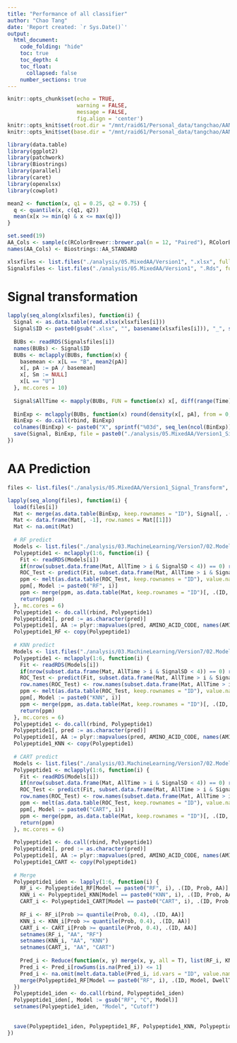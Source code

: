 ```yaml
---
title: "Performance of all classifier"
author: "Chao Tang"
date: 'Report created: `r Sys.Date()`'
output: 
  html_document: 
    code_folding: "hide"
    toc: true
    toc_depth: 4
    toc_float: 
      collapsed: false
    number_sections: true
---
```


```r
knitr::opts_chunk$set(echo = TRUE, 
                      warning = FALSE, 
                      message = FALSE, 
                      fig.align = 'center')
knitr::opts_knit$set(root.dir = "/mnt/raid61/Personal_data/tangchao/AANanopore")
knitr::opts_knit$set(base.dir = "/mnt/raid61/Personal_data/tangchao/AANanopore")
```

```r
library(data.table)
library(ggplot2)
library(patchwork)
library(Biostrings)
library(parallel)
library(caret)
library(openxlsx)
library(cowplot)
```

```r
mean2 <- function(x, q1 = 0.25, q2 = 0.75) {
  q <- quantile(x, c(q1, q2))
  mean(x[x >= min(q) & x <= max(q)])
}
```

```r
set.seed(19)
AA_Cols <- sample(c(RColorBrewer::brewer.pal(n = 12, "Paired"), RColorBrewer::brewer.pal(n = 8, "Dark2")), 20)
names(AA_Cols) <- Biostrings::AA_STANDARD
```

```r
xlsxfiles <- list.files("./analysis/05.MixedAA/Version1", ".xlsx", full.names = TRUE)
Signalsfiles <- list.files("./analysis/05.MixedAA/Version1", ".Rds", full.names = TRUE)
```

# Signal transformation

```r
lapply(seq_along(xlsxfiles), function(i) {
  Signal <- as.data.table(read.xlsx(xlsxfiles[i]))
  Signal$ID <- paste0(gsub(".xlsx", "", basename(xlsxfiles[i])), "_", sprintf("%04d", seq_len(Signal[, .N])))
  
  BUBs <- readRDS(Signalsfiles[i])
  names(BUBs) <- Signal$ID
  BUBs <- mclapply(BUBs, function(x) {
    basemean <- x[L == "B", mean2(pA)]
    x[, pA := pA / basemean]
    x[, Sm := NULL]
    x[L == "U"]
  }, mc.cores = 10)
  
  Signal$AllTime <- mapply(BUBs, FUN = function(x) x[, diff(range(Time))] * 1000)
  
  BinExp <- mclapply(BUBs, function(x) round(density(x[, pA], from = 0, to = 1, n = 200, adjust = 0.5)$y, 3), mc.cores = 10)
  BinExp <- do.call(rbind, BinExp)
  colnames(BinExp) <- paste0("X", sprintf("%03d", seq_len(ncol(BinExp))))
  save(Signal, BinExp, file = paste0("./analysis/05.MixedAA/Version1_Signal_Transform/", gsub(".xlsx", ".RData", basename(xlsxfiles[i]))))
})
```

# AA Prediction

```r
files <- list.files("./analysis/05.MixedAA/Version1_Signal_Transform", ".RData", full.names = TRUE)
```

```r
lapply(seq_along(files), function(i) {
  load(files[i])
  Mat <- merge(as.data.table(BinExp, keep.rownames = "ID"), Signal[, .(ID, AllTime, DwellTime, SignalSD, Blockade)], by = "ID")
  Mat <- data.frame(Mat[, -1], row.names = Mat[[1]])
  Mat <- na.omit(Mat)
  
  # RF predict
  Models <- list.files("./analysis/03.MachineLearning/Version7/02.Modeling/01.RF/01.Models", "RF_Density_Line_Ony_Fit", full.names = T)
  Polypeptide1 <- mclapply(1:6, function(i) {
    Fit <- readRDS(Models[i])
    if(nrow(subset.data.frame(Mat, AllTime > i & SignalSD < 4)) == 0) return(NULL)
    ROC_Test <- predict(Fit, subset.data.frame(Mat, AllTime > i & SignalSD < 4), type = "prob")
    ppm <- melt(as.data.table(ROC_Test, keep.rownames = "ID"), value.name = "Prob", variable.name = "pred")[, .SD[which.max(Prob), ], ID]
    ppm[, Model := paste0("RF", i)]
    ppm <- merge(ppm, as.data.table(Mat, keep.rownames = "ID")[, .(ID, AllTime, DwellTime, SignalSD, Blockade)], by = "ID")
    return(ppm)
  }, mc.cores = 6)
  Polypeptide1 <- do.call(rbind, Polypeptide1)
  Polypeptide1[, pred := as.character(pred)]
  Polypeptide1[, AA := plyr::mapvalues(pred, AMINO_ACID_CODE, names(AMINO_ACID_CODE))]
  Polypeptide1_RF <- copy(Polypeptide1)
  
  # KNN predict
  Models <- list.files("./analysis/03.MachineLearning/Version7/02.Modeling/05.knn/01.Models", "knn_Density_Line_Ony_Fit", full.names = T)
  Polypeptide1 <- mclapply(1:6, function(i) {
    Fit <- readRDS(Models[i])
    if(nrow(subset.data.frame(Mat, AllTime > i & SignalSD < 4)) == 0) return(NULL)
    ROC_Test <- predict(Fit, subset.data.frame(Mat, AllTime > i & SignalSD < 4), type = "prob")
    row.names(ROC_Test) <- row.names(subset.data.frame(Mat, AllTime > i & SignalSD < 4))
    ppm <- melt(as.data.table(ROC_Test, keep.rownames = "ID"), value.name = "Prob", variable.name = "pred")[, .SD[which.max(Prob), ], ID]
    ppm[, Model := paste0("KNN", i)]
    ppm <- merge(ppm, as.data.table(Mat, keep.rownames = "ID")[, .(ID, AllTime, DwellTime, SignalSD, Blockade)], by = "ID")
    return(ppm)
  }, mc.cores = 6)
  Polypeptide1 <- do.call(rbind, Polypeptide1)
  Polypeptide1[, pred := as.character(pred)]
  Polypeptide1[, AA := plyr::mapvalues(pred, AMINO_ACID_CODE, names(AMINO_ACID_CODE))]
  Polypeptide1_KNN <- copy(Polypeptide1)
  
  # CART predict
  Models <- list.files("./analysis/03.MachineLearning/Version7/02.Modeling/06.CART/01.Models", "CART_Density_Line_Ony_Fit", full.names = T)
  Polypeptide1 <- mclapply(1:6, function(i) {
    Fit <- readRDS(Models[i])
    if(nrow(subset.data.frame(Mat, AllTime > i & SignalSD < 4)) == 0) return(NULL)
    ROC_Test <- predict(Fit, subset.data.frame(Mat, AllTime > i & SignalSD < 4), type = "prob")
    row.names(ROC_Test) <- row.names(subset.data.frame(Mat, AllTime > i & SignalSD < 4))
    ppm <- melt(as.data.table(ROC_Test, keep.rownames = "ID"), value.name = "Prob", variable.name = "pred")[, .SD[which.max(Prob), ], ID]
    ppm[, Model := paste0("CART", i)]
    ppm <- merge(ppm, as.data.table(Mat, keep.rownames = "ID")[, .(ID, AllTime, DwellTime, SignalSD, Blockade)], by = "ID")
    return(ppm)
  }, mc.cores = 6)
  
  Polypeptide1 <- do.call(rbind, Polypeptide1)
  Polypeptide1[, pred := as.character(pred)]
  Polypeptide1[, AA := plyr::mapvalues(pred, AMINO_ACID_CODE, names(AMINO_ACID_CODE))]
  Polypeptide1_CART <- copy(Polypeptide1)
  
  # Merge
  Polypeptide1_iden <- lapply(1:6, function(i) {
    RF_i <- Polypeptide1_RF[Model == paste0("RF", i), .(ID, Prob, AA)]
    KNN_i <- Polypeptide1_KNN[Model == paste0("KNN", i), .(ID, Prob, AA)]
    CART_i <- Polypeptide1_CART[Model == paste0("CART", i), .(ID, Prob, AA)]
    
    RF_i <- RF_i[Prob >= quantile(Prob, 0.4), .(ID, AA)]
    KNN_i <- KNN_i[Prob >= quantile(Prob, 0.4), .(ID, AA)]
    CART_i <- CART_i[Prob >= quantile(Prob, 0.4), .(ID, AA)]
    setnames(RF_i, "AA", "RF")
    setnames(KNN_i, "AA", "KNN")
    setnames(CART_i, "AA", "CART")
    
    Pred_i <- Reduce(function(x, y) merge(x, y, all = T), list(RF_i, KNN_i, CART_i))
    Pred_i <- Pred_i[rowSums(is.na(Pred_i)) <= 1]
    Pred_i <- na.omit(melt.data.table(Pred_i, id.vars = "ID", value.name = "AA"))[, .N, list(ID, AA)][N > 1]
    merge(Polypeptide1_RF[Model == paste0("RF", i), .(ID, Model, DwellTime, Blockade)], Pred_i, by = "ID")
  })
  Polypeptide1_iden <- do.call(rbind, Polypeptide1_iden)
  Polypeptide1_iden[, Model := gsub("RF", "C", Model)]
  setnames(Polypeptide1_iden, "Model", "Cutoff")
  
  
  save(Polypeptide1_iden, Polypeptide1_RF, Polypeptide1_KNN, Polypeptide1_CART, file = paste0("./analysis/05.MixedAA/Version1_Signal_Prediction/", basename(files[i])))
})
```

